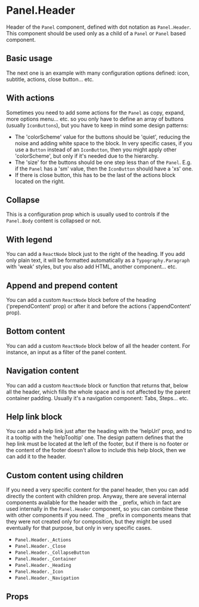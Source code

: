 

<Meta title="Components/Layout/Panel/Components/PanelHeader/Overview" />

# Panel.Header

Header of the `Panel` component, defined with dot notation as `Panel.Header`. This component should be used only as a
child of a `Panel` or `Panel` based component.

## Basic usage

<Canvas of={Stories.Playground} />

The next one is an example with many configuration options defined: icon, subtitle, actions, close button... etc.

<Canvas of={Stories.Complex} />

## With actions

Sometimes you need to add some actions for the `Panel` as copy, expand, more options menu... etc. so you only have to
define an array of buttons (usually `IconButtons`), but you have to keep in mind some design patterns:

- The 'colorScheme' value for the buttons should be 'quiet', reducing the noise and adding white space to the block.
  In very specific cases, if you use a `Button` instead of an `IconButton`, then you might apply other 'colorScheme',
  but only if it's needed due to the hierarchy.
- The 'size' for the buttons should be one step less than of the `Panel`. E.g. if the `Panel` has a 'sm' value,
  then the `IconButton` should have a 'xs' one.
- If there is close button, this has to be the last of the actions block located on the right.

<Canvas of={Stories.WithActions} />

## Collapse

This is a configuration prop which is usually used to controls if the `Panel.Body` content is collapsed or not.

<Canvas of={Stories.Collapsable} />

## With legend

You can add a `ReactNode` block just to the right of the heading. If you add only plain text, it will be formatted
automatically as a `Typography.Paragraph` with 'weak' styles, but you also add HTML, another component... etc.

<Canvas of={Stories.WithLegend} />

## Append and prepend content

You can add a custom `ReactNode` block before of the heading ('prependContent' prop) or after it and before the actions
('appendContent' prop).

<Canvas of={Stories.AppendAndPrepend} />

## Bottom content

You can add a custom `ReactNode` block below of all the header content. For instance, an input as a filter
of the panel content.

<Canvas of={Stories.BottomContent} />

## Navigation content

You can add a custom `ReactNode` block or function that returns that, below all the header, which fills the whole space
and is not affected by the parent container padding. Usually it's a navigation component: Tabs, Steps... etc.

<Canvas of={Stories.NavigationContent} />

## Help link block

You can add a help link just after the heading with the 'helpUrl' prop, and to it a tooltip with the 'helpTooltip' one.
The design pattern defines that the hep link must be located at the left of the footer, but if there is no footer or
the content of the footer doesn't allow to include this help block, then we can add it to the header.

<Canvas of={Stories.Help} />

## Custom content using children

If you need a very specific content for the panel header, then you can add directly the content with children prop.
Anyway, there are several internal components available for the header with the `_` prefix, which in fact are used
internally in the `Panel.Header` component, so you can combine these with other components if you need. The `_` prefix
in components means that they were not created only for composition, but they might be used eventually for that purpose,
but only in very specific cases.

- `Panel.Header._Actions`
- `Panel.Header._Close`
- `Panel.Header._CollapseButton`
- `Panel.Header._Container`
- `Panel.Header._Heading`
- `Panel.Header._Icon`
- `Panel.Header._Navigation`

<Canvas of={Stories.Children} />

## Props

<ArgTypes of={Stories} />
